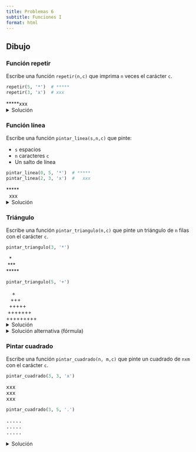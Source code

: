 ```yaml
---
title: Problemas 6
subtitle: Funciones I
format: html
---
```



## Dibujo

### Función repetir

Escribe una función `repetir(n,c)` que imprima `n` veces el carácter `c`.

```python
repetir(5, '*')  # *****
repetir(3, 'x')  # xxx
```

| *****xxx

<details>
<summary>Solución</summary>

```python
def repetir(n, c):
    for i in range(0, n):
        print(c, end="")
```

</details>

### Función línea

Escribe una función `pintar_linea(s,n,c)` que pinte:

- `s` espacios
- `n` caracteres `c`
- Un salto de línea

```python
pintar_linea(0, 5, '*')  # *****
pintar_linea(2, 3, 'x')  #   xxx
```

| *****
|   xxx

<details>
<summary>Solución</summary>

```python
def pintar_linea(s,n, c):
    repetir(s, ' ')
    repetir(n, c)
    print("")
```

</details>

### Triángulo

Escribe una función `pintar_triangulo(n,c)` que pinte un triángulo de `n` filas con el carácter `c`.

```python
pintar_triangulo(3, '*')
```

|   *
|  ***
| *****


```python
pintar_triangulo(5, '+')
```

|     +
|    +++
|   +++++
|  +++++++
| +++++++++

<details>
<summary>Solución</summary>

```python
def pintar_triangulo(n, c):
    espacios = n - 1
    chars = 1
    for _ in range(0, n):
        pintar_linea(espacios, chars, c)
        espacios -= 1
        chars += 2
```

</details>

<details>
<summary>Solución alternativa (fórmula)</summary>

```python
def pintar_triangulo(n, c):
    for i in range(1, n+1):
        pintar_linea(n - i, i*2-1, c)
```

</details>

### Pintar cuadrado

Escribe una función `pintar_cuadrado(n, m,c)` que pinte un cuadrado de `nxm` con el carácter `c`.

```python
pintar_cuadrado(3, 3, 'x')
```

<pre class="line-block">
xxx
xxx
xxx
</pre>

```python
pintar_cuadrado(3, 5, '.')
```

<pre class="line-block">
.....
.....
.....
</pre>

<details>
<summary>Solución</summary>

```python
def pintar_cuadrado(n, m, c):
    for _ in range(0, n):
        pintar_linea(0, m, c)
```

## Funciones de apoyo al desarrollo

### Debug

Escribe una función `debug(nombre, valor)` que imprima: `-- DEBUG nombre: valor`.
La utilidad de esta función es mostrar el valor de una variable en un punto concreto del programa.

```python
debug('x', 5)
debug('y', 3)
```

| -- DEBUG x: 5
| -- DEBUG y: 3

<details>
<summary>Solución</summary>

```python
def debug(nombre, valor):
    print(f"-- DEBUG {nombre}: {valor}")
```

</details>

### Check

Escribe una función `check(condicion, error_msg)` que imprima `--ERROR: error_msg` si `condicion` es `False`.
La utilidad de esta función es asegurar que un valor cumple una condición esperada.


```python
a = 0
check(a != 0, "El resultado es 0")
```

| -- ERROR: El resultado es 0

```python
a = 5
check(a > 0, "Debería ser positivo")
check(a % 2 == 0, "Debería ser par")
```

| -- ERROR: Debería ser par

```python
for i in range(0, 5):
    check(i % 2 == 0, f"El número {i} debería ser par")
```

| -- ERROR: El número 1 debería ser par
| -- ERROR: El número 3 debería ser par


<details>
<summary>Solución</summary>

```python
def check(condicion, error_msg):
    if not condicion:
        print(f"-- ERROR: {error_msg}")
```

</details>

## Calculadora

### Función resultado

Escribe una función `resultado(a,op,b,r)` que imprima: `a op b = r`.

```python
resultado(3,'+', 5, 8)
resultado(2,'*', 2, 4)
```

| 3 + 5 = 8
| 2 * 2 = 4

<details>
<summary>Solución</summary>

```python
def resultado(a, op, b, r):
    print(f"{a} {op} {b} = {r}")
```

### Función suma

Escribe una función `suma(a,b)` que imprima la suma de `a` y `b`.

```python
suma(3, 5)
suma(2, 2)
```

| 3 + 5 = 8
| 2 + 2 = 4

<details>
<summary>Solución</summary>

```python
def suma(a, b):
    resultado(a, '+', b, a + b)
```

</details>

### Función producto

Escribe una función `producto(a,b)` que imprima el producto de `a` y `b`.

```python
producto(3, 5)
producto(2, 2)
```

| 3 * 5 = 15
| 2 * 2 = 4

<details>
<summary>Solución</summary>

```python
def producto(a, b):
    resultado(a, '*', b, a * b)
```

</details>

### Calculadora

Escribe un programa Python que solicite al usuario una operación (`suma`, `producto`) y dos números enteros `a` y `b`. Si la operación no es válida, el programa mostrará `Operación no válida` (después de haber solicitado los números igualmente).

| Introduce una operación (suma, producto):
| **suma**
| Introduce el primer número:
| **3**
| Introduce el segundo número:
| **5**
| 3 + 5 = 8

| Introduce una operación (suma, producto):
| **producto**
| Introduce el primer número:
| **3**
| Introduce el segundo número:
| **5**
| 3 * 5 = 15

| Introduce una operación (suma, producto):
| **potencia**
| Introduce el primer número:
| **3**
| Introduce el segundo número:
| **5**
| Operación no válida

<details>
<summary>Solución</summary>

```python
print("Introduce una operación (suma, producto):")
operacion = input()
print("Introduce el primer número:")
a = int(input())
print("Introduce el segundo número:")
b = int(input())
if operacion == 'suma':
    suma(a, b)
elif operacion == 'producto':
    producto(a, b)
else:
    print("Operación no válida")
```

</details>

